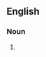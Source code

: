 {{also|show-stoppers|show stoppers}}

==English==

===Noun===
{{head|en|noun form}}

# {{plural of|en|showstopper}}